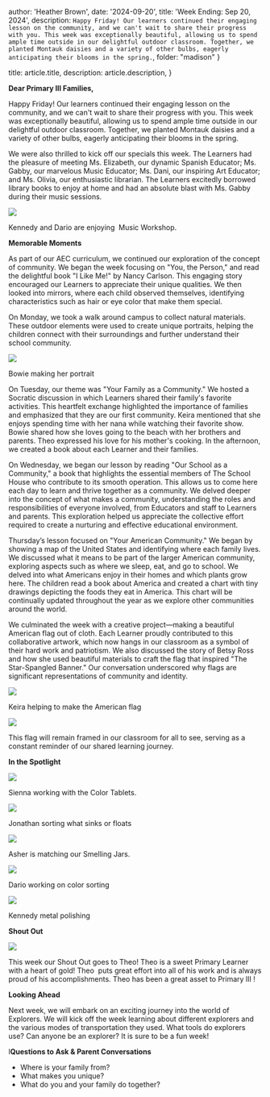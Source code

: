
  author: 'Heather Brown',
  date: '2024-09-20',
  title: 'Week Ending: Sep 20, 2024',
  description:
    `Happy Friday! Our learners continued their engaging lesson on the community, and we can't wait to share their progress with you. This week was exceptionally beautiful, allowing us to spend ample time outside in our delightful outdoor classroom. Together, we planted Montauk daisies and a variety of other bulbs, eagerly anticipating their blooms in the spring.`,
    folder: "madison"
}

  title: article.title,
  description: article.description,
}


**Dear Primary lII Families,**

Happy Friday! Our learners continued their engaging lesson on the community, and we can't wait to share their progress with you. This week was exceptionally beautiful, allowing us to spend ample time outside in our delightful outdoor classroom. Together, we planted Montauk daisies and a variety of other bulbs, eagerly anticipating their blooms in the spring.

We were also thrilled to kick off our specials this week. The Learners had the pleasure of meeting Ms. Elizabeth, our dynamic Spanish Educator; Ms. Gabby, our marvelous Music Educator; Ms. Dani, our inspiring Art Educator; and Ms. Olivia, our enthusiastic librarian. The Learners excitedly borrowed library books to enjoy at home and had an absolute blast with Ms. Gabby during their music sessions.

![](https://lh7-rt.googleusercontent.com/docsz/AD_4nXfB1H7iHGvPopQrJRviTeqBxfwCcMQ9cmTX6QthwF3GotC3f83yWb287KDWA_KRFwgQR4frS7m3s9QCX2AnBsr162iB4tqS-563ZsjzzqqrKlD77VAYL7ggEoeIWqxXVCeYIvV6-CnNx8Mi6NMhsHHa08kS?key=NcLqh7hhgYkF6XqevdQHvg)

Kennedy and Dario are enjoying  Music Workshop.

**Memorable Moments**

As part of our AEC curriculum, we continued our exploration of the concept of community. We began the week focusing on "You, the Person," and read the delightful book "I Like Me!" by Nancy Carlson. This engaging story encouraged our Learners to appreciate their unique qualities. We then looked into mirrors, where each child observed themselves, identifying characteristics such as hair or eye color that make them special.

On Monday, we took a walk around campus to collect natural materials. These outdoor elements were used to create unique portraits, helping the children connect with their surroundings and further understand their school community.

![](https://lh7-rt.googleusercontent.com/docsz/AD_4nXccKcxq1QaVvEIER37mCTZHq6n2heNmCuT0P6v5ZbNnboVUX4vB8OIL7t29xd4FzA93aH1O542p-uOdsB2ljgHxa6LcmP8aq3LcylIDmdfxVm0qNFwErAA5Ltrq5l2LV3P_EoEXUpW8_8kEba-mG8x3BAsY?key=NcLqh7hhgYkF6XqevdQHvg)

Bowie making her portrait

On Tuesday, our theme was "Your Family as a Community." We hosted a Socratic discussion in which Learners shared their family's favorite activities. This heartfelt exchange highlighted the importance of families and emphasized that they are our first community. Keira mentioned that she enjoys spending time with her nana while watching their favorite show. Bowie shared how she loves going to the beach with her brothers and parents. Theo expressed his love for his mother's cooking. In the afternoon, we created a book about each Learner and their families.

On Wednesday, we began our lesson by reading "Our School as a Community," a book that highlights the essential members of The School House who contribute to its smooth operation. This allows us to come here each day to learn and thrive together as a community. We delved deeper into the concept of what makes a community, understanding the roles and responsibilities of everyone involved, from Educators and staff to Learners and parents. This exploration helped us appreciate the collective effort required to create a nurturing and effective educational environment.

Thursday’s lesson focused on "Your American Community." We began by showing a map of the United States and identifying where each family lives. We discussed what it means to be part of the larger American community, exploring aspects such as where we sleep, eat, and go to school. We delved into what Americans enjoy in their homes and which plants grow here. The children read a book about America and created a chart with tiny drawings depicting the foods they eat in America. This chart will be continually updated throughout the year as we explore other communities around the world.

We culminated the week with a creative project—making a beautiful American flag out of cloth. Each Learner proudly contributed to this collaborative artwork, which now hangs in our classroom as a symbol of their hard work and patriotism. We also discussed the story of Betsy Ross and how she used beautiful materials to craft the flag that inspired "The Star-Spangled Banner." Our conversation underscored why flags are significant representations of community and identity.

![](https://lh7-rt.googleusercontent.com/docsz/AD_4nXcgmOpy2U0wDWoT7Fk7qF7QQ_humA0KuauLz0AZbfH4cFdB6pteaOiRlv75J0JeIKEGj7fwzCIDtiDjkWz7D-UiZD2xS_l-whhFfRm_g27P61QlliEZcn9GrlHiIuHBRK8MGcTm2dq8FCJTgVSpr8Hl-9Wm?key=NcLqh7hhgYkF6XqevdQHvg)

Keira helping to make the American flag

![](https://lh7-rt.googleusercontent.com/docsz/AD_4nXeWTV-dG0au_wnCQRcXtDFWsNbVRuOBfqnAUr6BniwUs281MXWKlM71Hp8tNRjyqD4xdRTRHSh7c5WANp8IHJy0OCqbuC3oJf_x31t1TV9iG05_2YYMBRDUC3HVmEdqDPwYFj5iGFAZBShxjGNWqNU8QgO_?key=NcLqh7hhgYkF6XqevdQHvg)

This flag will remain framed in our classroom for all to see, serving as a constant reminder of our shared learning journey.

**In the Spotlight**

**![](https://lh7-rt.googleusercontent.com/docsz/AD_4nXe__cXAOMdxvHmony1qmAwpq6Q1c5Pju5V_X6kN5kwb9ciDKA1qs5WZk8IB5HHv7iBWhUoRszZgFmCnyoDBbMtEXKaoPNmM8far4Ki928ig9cBRzmBGgSlDKLIka_zFTo68SJyqDRNHgOSJJzwYihZvYIPK?key=NcLqh7hhgYkF6XqevdQHvg)**

Sienna working with the Color Tablets.

**![](https://lh7-rt.googleusercontent.com/docsz/AD_4nXcrxx8nt6D7HGQHuh6_ZFACp6QG6V5Q-9zuTqxgaJXUq2nVDBs75_3-_fQxBtbV3-RF1Q9DMRpkh1yXsFq_bugXHxgc_G_PiXiEPoZjE5XKL1gHnNy1dyIzl081_0kFeYqO3NhRw_ps_l75v27UTAkJzbi7?key=NcLqh7hhgYkF6XqevdQHvg)**

Jonathan sorting what sinks or floats

**![](https://lh7-rt.googleusercontent.com/docsz/AD_4nXdyLtLnYb-2NsPu65PiRfPYqHHke5lXdXZReMr69AI7Fg_-VL1rfnoreoySY-vBOl9TmWR3RDehlYGZXOkz6XwrKgkHh8VnjD3ULaxRl5DPCqG8Jcv0dm3j6hdPGzEM9icbxwU7r1TnM854qR3Gs2rBqOc?key=NcLqh7hhgYkF6XqevdQHvg)**

Asher is matching our Smelling Jars.

**![](https://lh7-rt.googleusercontent.com/docsz/AD_4nXeAp_vQzfl712NXqvFtIfMe-4oRDOhMQMq3-RPSo1t9FiikstOC0Xzh4nPvqpYpjZAPUp45OThaA_l0X4MPcUr0dNk2WCbE6AhZTanBoten-oUeHhv5R5n80tbeDSfWPArE9kFJ7hC7tkC4Z3qheYpmtvM?key=NcLqh7hhgYkF6XqevdQHvg)**

Dario working on color sorting

![](https://lh7-rt.googleusercontent.com/docsz/AD_4nXcGruGKjw4Ky9Q5w-T8IIFoFKvHMmsGq25GeO25MStJPJJhSgugcD4mnZeQxK4hLkvq8Om_mEFSAilZN-OXYHs9pDlgJpTcTtZzFk7v6LKMQfBSFvNMan8JAIOdd02pr_9ds5thvZRgkU0G-jqKQWbbe_W_?key=NcLqh7hhgYkF6XqevdQHvg)

Kennedy metal polishing

**Shout Out**

![](https://lh7-rt.googleusercontent.com/docsz/AD_4nXeB5EHBOhCxdUm8gCGSanbIgYa-8fkagybRUFfy6xb91O4Wyrc7yjhjQXquzeGxDG9nOtXzMu8JraEVrMHsZjLmPPDjXoV4_5VRTf8DdhBa3M4KuNaGoN4iZNd7L_mhES3HqUeCdmiGF_hdp5-S8WsZzhY?key=NcLqh7hhgYkF6XqevdQHvg)

This week our Shout Out goes to Theo! Theo is a sweet Primary Learner with a heart of gold! Theo  puts great effort into all of his work and is always proud of his accomplishments. Theo has been a great asset to Primary lII !

**Looking Ahead**

Next week, we will embark on an exciting journey into the world of Explorers. We will kick off the week learning about different explorers and the various modes of transportation they used. What tools do explorers use? Can anyone be an explorer? It is sure to be a fun week!

l**Questions to Ask & Parent Conversations**

-   Where is your family from?
-   What makes you unique?
-   What do you and your family do together?
